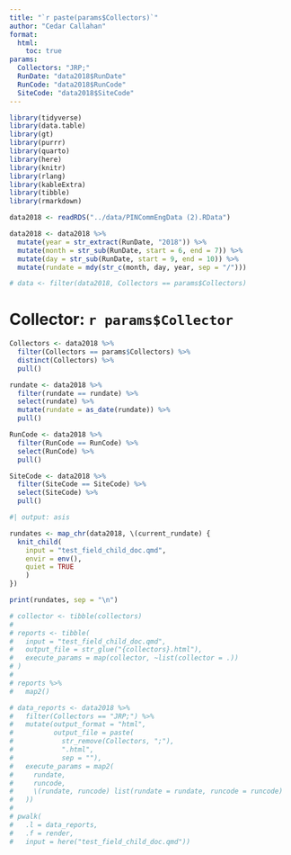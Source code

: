 ```yaml
---
title: "`r paste(params$Collectors)`"
author: "Cedar Callahan"
format:
  html:
    toc: true
params:
  Collectors: "JRP;"
  RunDate: "data2018$RunDate"
  RunCode: "data2018$RunCode"
  SiteCode: "data2018$SiteCode"
---
```


```r
library(tidyverse)
library(data.table)
library(gt)
library(purrr)
library(quarto)
library(here)
library(knitr)
library(rlang)
library(kableExtra)
library(tibble)
library(rmarkdown)

data2018 <- readRDS("../data/PINCommEngData (2).RData")

data2018 <- data2018 %>%
  mutate(year = str_extract(RunDate, "2018")) %>%
  mutate(month = str_sub(RunDate, start = 6, end = 7)) %>%
  mutate(day = str_sub(RunDate, start = 9, end = 10)) %>%
  mutate(rundate = mdy(str_c(month, day, year, sep = "/")))

# data <- filter(data2018, Collectors == params$Collectors)
```

# Collector: `r params$Collector`

```r
Collectors <- data2018 %>%
  filter(Collectors == params$Collectors) %>%
  distinct(Collectors) %>%
  pull()

rundate <- data2018 %>%
  filter(rundate == rundate) %>%
  select(rundate) %>%
  mutate(rundate = as_date(rundate)) %>% 
  pull()

RunCode <- data2018 %>%
  filter(RunCode == RunCode) %>%
  select(RunCode) %>%
  pull()

SiteCode <- data2018 %>%
  filter(SiteCode == SiteCode) %>%
  select(SiteCode) %>%
  pull()
```

```r
#| output: asis

rundates <- map_chr(data2018, \(current_rundate) {
  knit_child(
    input = "test_field_child_doc.qmd",
    envir = env(),
    quiet = TRUE
    )
})

print(rundates, sep = "\n")
```

```r
# collector <- tibble(collectors)
# 
# reports <- tibble(
#   input = "test_field_child_doc.qmd",
#   output_file = str_glue("{collectors}.html"),
#   execute_params = map(collector, ~list(collector = .))
# )
# 
# reports %>% 
#   map2()
```

```r
# data_reports <- data2018 %>% 
#   filter(Collectors == "JRP;") %>% 
#   mutate(output_format = "html",
#          output_file = paste(
#            str_remove(Collectors, ";"),
#            ".html",
#            sep = ""),
#   execute_params = map2(
#     rundate,
#     runcode,
#     \(rundate, runcode) list(rundate = rundate, runcode = runcode)
#   ))
# 
# pwalk(
#   .l = data_reports,
#   .f = render,
#   input = here("test_field_child_doc.qmd")) 
```



